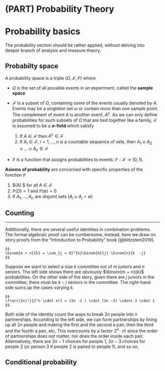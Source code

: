 
# (PART) Probability Theory {-}

# Probability basics

The probability section should be rather applied, without delving into deeper branch of analysis and measure theory. 

## Probabilty space 

A probability space is a triple $(\Omega, \mathcal{F}, \mathbb{P})$ where 

- $\Omega$ is the set of all possible events in an experiment, called the **sample space**  

- $\mathcal{F}$ is a subset of $\Omega$, containing some of the events usually denoted by $A$. Events may be a singleton set ${\omega}$ or contain more than one sample point. The complement of event $A$ is another event, $A^c$. As we can only define probabilities for such subsets of $\Omega$ that are tied together like a family, $\mathcal{F}$ is assumed to be a **$\sigma$-field** which satisfy 
    1. If $A \in \mathcal{F}$ then $A^c \in \mathcal{F}$    
    2. If $A_i \in \mathcal{F}, \;i = 1,...,n$ is a countable sequence of sets, then $A_1 \cup A_2  \cup ... \cup A_n \in \mathcal{F}$

- $\mathbb{P}$ is a function that assigns probabilities to events: $\mathbb{P}: \mathcal{F} \rightarrow [0 , 1]$. 

**Axioms of probability** are concerned with specific properties of the function $\mathbb{P}$  

1. $\mathbb{P}(A) \ge 0 $ for all $A \in \mathcal{F}$   
2. $\mathbb{P}(\Omega) = 1$ and $\mathbb{P(\emptyset)} = 0$  
3. If $A_1, ..., A_n$ are disjoint sets ($A_i \cup A_j = \emptyset$)


## Counting  


<hr> 

Additionally, there are several useful identities in combination problems. The formal algebraic proof can be cumbersome, instead, here we draw on story proofs from the "Introduction to Probability" book [@blitzstein2019]. 

```proposition
$$
\binom{m + n}{k} = \sum_{j = 0}^{k}\binom{m}{j} \binom{n}{k  -j}
$$
```

Suppose we want to select a size $k$ committee out of $m$ juniors and $n$ seniors. The left side shows there are obviously $\binom{m + n}{k}$ probabilities. On the other side of the story, given there are $j$ juniors in the committee, there must be $k - j$ seniors in the committee. The right-hand side sums up the cases varying $k$. 



```proposition

$$
\frac{(2n)!}{2^n \cdot n!} = (2n -1 ) \cdot (2n -3) \cdots 3 \cdot 1
$$
```


Both side of the identity count the ways to break $2n$ people into $n$ partnerships. According to the left side, we can form partnerships by lining up all $2n$ people and making the first and the second a pair, then the third and the fourth a pair, etc. This overcounts by a factor $2^n \cdot n!$ since the order of partnerships does not matter, nor does the order inside each pair. Alternatively, there are $2n - 1$ choices for people 1, $2n - 3$ choices for people 2 (or person 3 if people 2 is paired to people 1), and so on.  


## Conditional probability  

```definition

```



